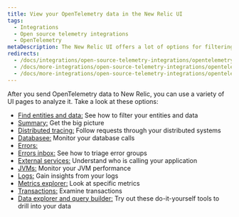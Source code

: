 ```yaml
---
title: View your OpenTelemetry data in the New Relic UI
tags:
  - Integrations
  - Open source telemetry integrations
  - OpenTelemetry
metaDescription: The New Relic UI offers a lot of options for filtering and viewing data from OpenTelemetry.
redirects:
  - /docs/integrations/open-source-telemetry-integrations/opentelemetry/view-your-opentelemetry-data-new-relic
  - /docs/more-integrations/open-source-telemetry-integrations/opentelemetry/view-your-opentelemetry-data-new-relic
  - /docs/more-integrations/open-source-telemetry-integrations/opentelemetry/opentelemetry-view-your-data
---
```


After you send OpenTelemetry data to New Relic, you can use a variety of UI pages to analyze it. Take a look at these options:

  * [Find entities and data:](/docs/more-integrations/open-source-telemetry-integrations/opentelemetry/opentelemetry-view-your-data/opentelemetry-find-entities) See how to filter your entities and data
  * [Summary:](/docs/more-integrations/open-source-telemetry-integrations/opentelemetry/opentelemetry-view-your-data/opentelemetry-summary-page) Get the big picture
  * [Distributed tracing:](/docs/more-integrations/open-source-telemetry-integrations/opentelemetry/opentelemetry-view-your-data/opentelemetry-distributed-tracing-page) Follow requests through your distributed systems
  * [Databasee:](/docs/more-integrations/open-source-telemetry-integrations/opentelemetry/opentelemetry-view-your-data/opentelemetry-database-page) Monitor your database calls
  * [Errors:](/docs/more-integrations/open-source-telemetry-integrations/opentelemetry/opentelemetry-view-your-data/opentelemetry-errors-page)
  * [Errors inbox:](/docs/more-integrations/open-source-telemetry-integrations/opentelemetry/opentelemetry-view-your-data/opentelemetry-errors-inbox-page) See how to triage error groups
  * [External services:](/docs/more-integrations/open-source-telemetry-integrations/opentelemetry/opentelemetry-view-your-data/opentelemetry-external-services-page) Understand who is calling your application
  * [JVMs:](/docs/more-integrations/open-source-telemetry-integrations/opentelemetry/opentelemetry-view-your-data/opentelemetry-jvms-page) Monitor your JVM performance
  * [Logs:](/docs/more-integrations/open-source-telemetry-integrations/opentelemetry/opentelemetry-view-your-data/opentelemetry-logs-page) Gain insights from your logs
  * [Metrics explorer:](/docs/more-integrations/open-source-telemetry-integrations/opentelemetry/opentelemetry-view-your-data/opentelemetry-metrics-explorer-page) Look at specific metrics
  * [Transactions:](/docs/more-integrations/open-source-telemetry-integrations/opentelemetry/opentelemetry-view-your-data/opentelemetry-transactions-page) Examine transactions
  * [Data explorer and query builder:](/docs/more-integrations/open-source-telemetry-integrations/opentelemetry/opentelemetry-view-your-data/opentelemetry-data-explorer-query-builder) Try out these do-it-yourself tools to drill into your data